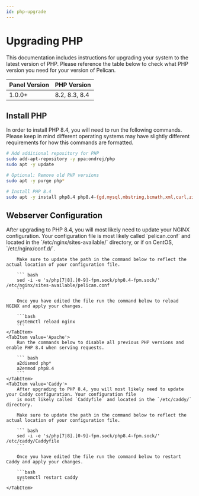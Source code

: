 ```yaml
---
id: php-upgrade
---
```



# Upgrading PHP

This documentation includes instructions for upgrading your system to the latest version of PHP. Please reference the
table below to check what PHP version you need for your version of Pelican.

| Panel Version | PHP Version   |
|---------------|---------------|
| 1.0.0+        | 8.2, 8.3, 8.4 |

## Install PHP

In order to install PHP 8.4, you will need to run the following commands. Please keep in mind different operating systems
may have slightly different requirements for how this commands are formatted.

```bash
# Add additional repository for PHP
sudo add-apt-repository -y ppa:ondrej/php
sudo apt -y update

# Optional: Remove old PHP versions
sudo apt -y purge php*

# Install PHP 8.4
sudo apt -y install php8.4 php8.4-{gd,mysql,mbstring,bcmath,xml,curl,zip,intl,sqlite3,fpm}
```

## Webserver Configuration

<Tabs>
    <TabItem value='NGINX'>
        After upgrading to PHP 8.4, you will most likely need to update your NGINX configuration. Your configuration file
        is most likely called `pelican.conf` and located in the `/etc/nginx/sites-available/` directory, or if on CentOS,
        `/etc/nginx/conf.d/`.

        Make sure to update the path in the command below to reflect the actual location of your configuration file.

        ``` bash
        sed -i -e 's/php[7|8].[0-9]-fpm.sock/php8.4-fpm.sock/' /etc/nginx/sites-available/pelican.conf
        ```

        Once you have edited the file run the command below to reload NGINX and apply your changes.

        ```bash
        systemctl reload nginx
        ```
    </TabItem>
    <TabItem value='Apache'>
        Run the commands below to disable all previous PHP versions and enable PHP 8.4 when serving requests.

        ``` bash
        a2dismod php*
        a2enmod php8.4
        ```
    </TabItem>
    <TabItem value='Caddy'>
        After upgrading to PHP 8.4, you will most likely need to update your Caddy configuration. Your configuration file
        is most likely called `Caddyfile` and located in the `/etc/caddy/` directory.

        Make sure to update the path in the command below to reflect the actual location of your configuration file.

        ``` bash
        sed -i -e 's/php[7|8].[0-9]-fpm.sock/php8.4-fpm.sock/' /etc/caddy/Caddyfile
        ```

        Once you have edited the file run the command below to restart Caddy and apply your changes.

        ```bash
        systemctl restart caddy
        ```
    </TabItem>
</Tabs>
